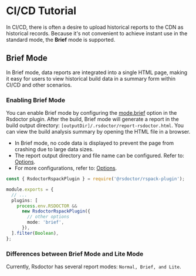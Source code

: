 
# CI/CD Tutorial

In CI/CD, there is often a desire to upload historical reports to the CDN as historical records. Because it's not convenient to achieve instant use in the standard mode, the **Brief** mode is supported.

## Brief Mode

In Brief mode, data reports are integrated into a single HTML page, making it easy for users to view historical build data in a summary form within CI/CD and other scenarios.

### Enabling Brief Mode

<Badge text="Version: 0.4.0" type="warning" />

You can enable Brief mode by configuring the [mode.brief](/config/options/options#mode) option in the Rsdoctor plugin. After the build, Brief mode will generate a report in the build output directory: `[outputDir]/.rsdoctor/report-rsdoctor.html`. You can view the build analysis summary by opening the HTML file in a browser.

- In Brief mode, no code data is displayed to prevent the page from crashing due to large data sizes.
- The report output directory and file name can be configured. Refer to: [Options](/config/options/options#brief).
- For more configurations, refer to: [Options](/config/options/options#brief).

```ts title="rspack.config.js"
const { RsdoctorRspackPlugin } = require('@rsdoctor/rspack-plugin');

module.exports = {
  // ...
  plugins: [
    process.env.RSDOCTOR &&
      new RsdoctorRspackPlugin({
        // other options
        mode: 'brief',
      }),
  ].filter(Boolean),
};
```

### Differences between Brief Mode and Lite Mode

Currently, Rsdoctor has several report modes: `Normal, Brief, and Lite`.


<ModeIntro />
